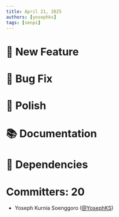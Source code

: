 ```yaml
---
title: April 21, 2025
authors: [yosephks]
tags: [senpi]
---
```


# 🚀 New Feature

# 🐛 Bug Fix

# 💅 Polish

# 📚 Documentation

# 🤖 Dependencies

# Committers: 20

- Yoseph Kurnia Soenggoro ([@YosephKS](https://github.com/YosephKS))
